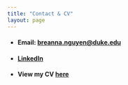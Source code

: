 ```yaml
---
title: "Contact & CV"
layout: page
---
```


- #### **Email:** [breanna.nguyen@duke.edu](mailto:breanna.nguyen@duke.edu)
- #### **[LinkedIn](https://www.linkedin.com/in/breanna-nguyen-105376190/)**
- #### **View my CV** [here](media/bnguyen_CV.pdf)
